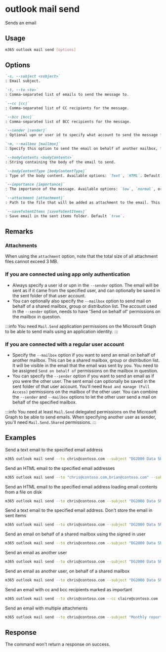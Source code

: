 
# outlook mail send

Sends an email

## Usage

```sh
m365 outlook mail send [options]
```

## Options

```md defintion-list
`-s, --subject <subject>`
: Email subject.

`-t, --to <to>`
: Comma-separated list of emails to send the message to.

`--cc [cc]`
: Comma-separated list of CC recipients for the message.

`--bcc [bcc]`
: Comma-separated list of BCC recipients for the message.

`--sender [sender]`
: Optional upn or user id to specify what account to send the message from. Also see the remarks section.

`-m, --mailbox [mailbox]`
: Specify this option to send the email on behalf of another mailbox, for example a shared mailbox, group or distribution list. The sender needs to be a delegate on the specified mailbox. Also see the remarks section.

`--bodyContents <bodyContents>`
: String containing the body of the email to send.

`--bodyContentType [bodyContentType]`
: Type of the body content. Available options: `Text`, `HTML`. Default is `Text`.

`--importance [importance]`
: The importance of the message. Available options: `low`, `normal`, or `high`. Default is `normal`.

`--attachment [attachment]`
: Path to the file that will be added as attachment to the email. This option can be used multiple times to attach multiple attachments.

`--saveToSentItems [saveToSentItems]`
: Save email in the sent items folder. Default `true`.
```

<Global />

## Remarks

### Attachments

When using the `attachment` option, note that the total size of all attachment files cannot exceed 3 MB.

### If you are connected using app only authentication

- Always specify a user id or upn in the `--sender` option. The email will be sent as if it came from the specified user, and can optionally be saved in the sent folder of that user account.
- You can optionally also specify the `--mailbox` option to send mail on behalf of a shared mailbox, group or distribution list. The account used in the `--sender` option, needs to have 'Send on behalf of' permissions on the mailbox in question.

:::info
You need `Mail.Send` application permissions on the Microsoft Graph to be able to send mails using an application identity. 
:::

### If you are connected with a regular user account

- Specify the `--mailbox` option if you want to send an email on behalf of another mailbox. This can be a shared mailbox, group or distribution list. It will be visible in the email that the email was sent by you. You need to be assigned `Send on behalf of` permissions on the mailbox in question.  
- You can specify the `--sender` option if you want to send an email as if you were the other user.
The sent email can optionally be saved in the sent folder of that user account. You'll need `Read and manage (Full Access)` permissions on the mailbox of the other user. You can combine the `--sender` and `--mailbox` options to let the other user send a mail on behalf of the specified mailbox.

:::info
You need at least `Mail.Send` delegated permissions on the Microsoft Graph to be able to send emails. When specifying another user as sender, you'll need `Mail.Send.Shared` permissions.
:::

## Examples

Send a text email to the specified email address

```sh
m365 outlook mail send --to chris@contoso.com --subject "DG2000 Data Sheets" --bodyContents "The latest data sheets are in the team site"
```

Send an HTML email to the specified email addresses

```sh
m365 outlook mail send --to "chris@contoso.com,brian@contoso.com" --subject "DG2000 Data Sheets" --bodyContents "The latest data sheets are in the <a href='https://contoso.sharepoint.com/sites/marketing'>team site</a>" --bodyContentType HTML
```

Send an HTML email to the specified email address loading email contents from a file on disk

```sh
m365 outlook mail send --to chris@contoso.com --subject "DG2000 Data Sheets" --bodyContents @email.html --bodyContentType HTML
```

Send a text email to the specified email address. Don't store the email in sent items

```sh
m365 outlook mail send --to chris@contoso.com --subject "DG2000 Data Sheets" --bodyContents "The latest data sheets are in the team site" --saveToSentItems false
```

Send an email on behalf of a shared mailbox using the signed in user

```sh
m365 outlook mail send --to chris@contoso.com --subject "DG2000 Data Sheets" --bodyContents "The latest data sheets are in the team site" --mailbox sales@contoso.com
```

Send an email as another user

```sh
m365 outlook mail send --to chris@contoso.com --subject "DG2000 Data Sheets" --bodyContents "The latest data sheets are in the team site" --sender svc_project@contoso.com
```

Send an email as another user, on behalf of a shared mailbox

```sh
m365 outlook mail send --to chris@contoso.com --subject "DG2000 Data Sheets" --bodyContents "The latest data sheets are in the team site" --sender svc_project@contoso.com --mailbox sales@contoso.com
```

Send an email with cc and bcc recipients marked as important

```sh
m365 outlook mail send --to chris@contoso.com --cc claire@contoso.com --bcc randy@contoso.com --subject "DG2000 Data Sheets" --bodyContents "The latest data sheets are in the team site" --importance high
```

Send an email with multiple attachments

```sh
m365 outlook mail send --to chris@contoso.com --subject "Monthly reports" --bodyContents "Here are the reports of this month." --attachment "C:/Reports/File1.jpg" --attachment "C:/Reports/File2.docx" --attachment "C:/Reports/File3.xlsx"
```

## Response

The command won't return a response on success.
